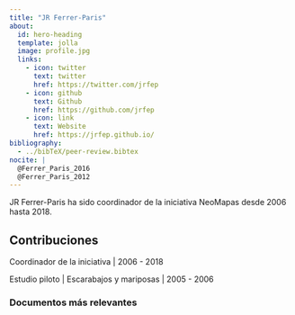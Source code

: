 ```yaml
---
title: "JR Ferrer-Paris"
about:
  id: hero-heading
  template: jolla
  image: profile.jpg
  links:
    - icon: twitter
      text: twitter
      href: https://twitter.com/jrfep
    - icon: github
      text: Github
      href: https://github.com/jrfep
    - icon: link
      text: Website
      href: https://jrfep.github.io/
bibliography: 
  - ../bibTeX/peer-review.bibtex
nocite: |
  @Ferrer_Paris_2016
  @Ferrer_Paris_2012
---
```


:::{#hero-heading}

JR Ferrer-Paris ha sido coordinador de la iniciativa NeoMapas desde 2006 hasta 2018.

## Contribuciones

Coordinador de la iniciativa | 2006 - 2018

Estudio piloto | Escarabajos y mariposas | 2005 - 2006

:::

### Documentos más relevantes

::: {#refs}
:::